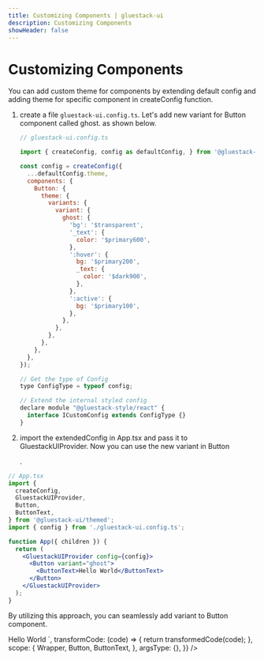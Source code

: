 ```yaml
---
title: Customizing Components | gluestack-ui
description: Customizing Components
showHeader: false
---
```




<Meta title="Theme/Customizing Components" />

# Customizing Components

You can add custom theme for components by extending default config and adding theme for specific component in createConfig function.

1. create a file `gluestack-ui.config.ts`. Let's add new variant for Button component called ghost. as shown below.

   ```js
   // gluestack-ui.config.ts

   import { createConfig, config as defaultConfig, } from '@gluestack-ui/themed';

   const config = createConfig({
     ...defaultConfig.theme,
     components: {
       Button: {
         theme: {
           variants: {
             variant: {
               ghost: {
                 'bg': '$transparent',
                 '_text': {
                   color: '$primary600',
                 },
                 ':hover': {
                   bg: '$primary200',
                   _text: {
                     color: '$dark900',
                   },
                 },
                 ':active': {
                   bg: '$primary100',
                 },
               },
             },
           },
         },
       },
     },
   });

   // Get the type of Config
   type ConfigType = typeof config;

   // Extend the internal styled config
   declare module "@gluestack-style/react" {
     interface ICustomConfig extends ConfigType {}
   }
   ```

2. import the extendedConfig in App.tsx and pass it to GluestackUIProvider. Now you can use the new variant in Button

   .

```jsx
// App.tsx
import {
  createConfig,
  GluestackUIProvider,
  Button,
  ButtonText,
} from '@gluestack-ui/themed';
import { config } from './gluestack-ui.config.ts';

function App({ children }) {
  return (
    <GluestackUIProvider config={config}>
      <Button variant="ghost">
        <ButtonText>Hello World</ButtonText>
      </Button>
    </GluestackUIProvider>
  );
}
```

By utilizing this approach, you can seamlessly add variant to Button component.

<AppProvider>
  <CodePreview
    showComponentRenderer={true}
    showArgsController={false}
    metaData={{
      code: `
<Button variant="ghost">
    <ButtonText>Hello World</ButtonText>
</Button>
`,
      transformCode: (code) => {
        return transformedCode(code);
      },
      scope: {
        Wrapper,
        Button,
        ButtonText,
      },
      argsType: {},
    }}
  />
</AppProvider>
